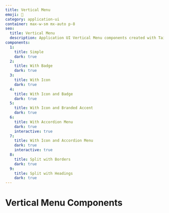 ```yaml
---
title: Vertical Menu
emoji: 🍟
category: application-ui
container: max-w-sm mx-auto p-8
seo:
  title: Vertical Menu
  description: Application UI Vertical Menu components created with Tailwind CSS
components:
  1:
    title: Simple
    dark: true
  2:
    title: With Badge
    dark: true
  3:
    title: With Icon
    dark: true
  4:
    title: With Icon and Badge
    dark: true
  5:
    title: With Icon and Branded Accent
    dark: true
  6:
    title: With Accordion Menu
    dark: true
    interactive: true
  7:
    title: With Icon and Accordion Menu
    dark: true
    interactive: true
  8:
    title: Split with Borders
    dark: true
  9:
    title: Split with Headings
    dark: true
---
```


# Vertical Menu Components

<List
  componentsData={componentsArray}
  componentContainer={componentContainer}
/>
